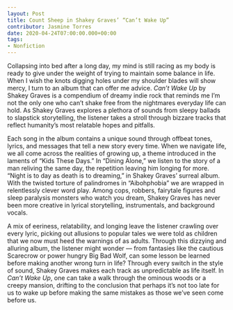 ---
layout: Post
title: Count Sheep in Shakey Graves’ “Can’t Wake Up”
contributor: Jasmine Torres
date: 2020-04-24T07:00:00.000+00:00
tags: 
- Nonfiction
---
Collapsing into bed after a long day, my mind is still racing as my body is ready to give under the weight of trying to maintain some balance in life. When I wish the knots digging holes under my shoulder blades will show mercy, I turn to an album that can offer me advice. <em>Can’t Wake Up</em> by Shakey Graves is a compendium of dreamy indie rock that reminds me I’m not the only one who can’t shake free from the nightmares everyday life can hold. As Shakey Graves explores a plethora of sounds from sleepy ballads to slapstick storytelling, the listener takes a stroll through bizzare tracks that reflect humanity’s most relatable hopes and pitfalls.

Each song in the album contains a unique sound through offbeat tones, lyrics, and messages that tell a new story every time. When we navigate life, we all come across the realities of growing up, a theme introduced in the laments of “Kids These Days.” In “Dining Alone,” we listen to the story of a man reliving the same day, the repetition leaving him longing for more. “Night is to day as death is to dreaming,” in Shakey Graves’ surreal album. With the twisted torture of palindromes in “Aibohphobia” we are wrapped in relentlessly clever word play. Among cops, robbers, fairytale figures and sleep paralysis monsters who watch you dream, Shakey Graves has never been more creative in lyrical storytelling, instrumentals, and background vocals.

A mix of eeriness, relatability, and longing leave the listener crawling over every lyric, picking out allusions to popular tales we were told as children that we now must heed the warnings of as adults. Through this dizzying and alluring album, the listener might wonder — from fantasies like the cautious Scarecrow or power hungry Big Bad Wolf, can some lesson be learned before making another wrong turn in life? Through every switch in the style of sound, Shakey Graves makes each track as unpredictable as life itself. In <em>Can’t Wake Up</em>, one can take a walk through the ominous woods or a creepy mansion, drifting to the conclusion that perhaps it’s not too late for us to wake up before making the same mistakes as those we’ve seen come before us.